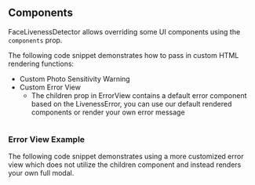 
## Components

FaceLivenessDetector allows overriding some UI components using the `components` prop.

The following code snippet demonstrates how to pass in custom HTML rendering functions:

- Custom Photo Sensitivity Warning
- Custom Error View
  - The children prop in ErrorView contains a default error component based on the LivenessError, you can use our default rendered components or render your own error message

```tsx file=./CustomizationComponents.tsx
```

<Example>
  <CustomizationComponents />
</Example>

### Error View Example

The following code snippet demonstrates using a more customized error view which does not utilize the children component and instead renders your own full modal.

```tsx file=./CustomizationComponentsErrorView.tsx
```

<Example>
  <CustomizationComponentsErrorView />
</Example>
